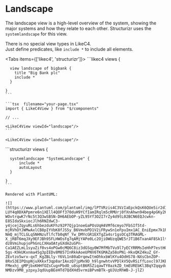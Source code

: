
# Landscape

The landscape view is a high-level overview of the system, showing the major systems and how they relate to each other.
Structurizr uses the `systemlandscape` for this view.

There is no special view types in LikeC4.  
Just define predicates, like `include *` to include all elements.

<Tabs items={['likec4', 'structurizr']}>
  <Tab>
    ```likec4
    views {

      view landscape of bigbank {
        title "Big Bank plc"
        include *
      }

    }
    ```

    ```tsx  filename="your-page.tsx"
    import { LikeC4View } from "$/components"

    // ...

    <LikeC4View viewId="landscape"/>
    ```

    <LikeC4View viewId="landscape"/>
  </Tab>
  <Tab>
    ```structurizr
    views {

      systemlandscape "SystemLandscape" {
          include *
          autoLayout
      }

    }
    ```

    Rendered with PlantUML:

    ![](https://www.plantuml.com/plantuml/img/lPTVRzis4C3VzIaEpckQsK6QUe5ir2dIOS223dEsFYHzeAcJJPWYDHvT9olwtNUa9LlnfCpjiiX0uf2ykz_zfVAMl71-LUY4q0DXAPpmre6n1XEll4QOFf370duH9YCfIamIRqlm5cRMUrj0fXnAhwn94beg4pGKy2K14CxPzNjh_5JzXJ3eyrA6kLXfVuFtVgBLt1HeF4Z-WOvtrqwK7rNc5t3Q3wSBSN-DH6AEbOP-yZL95Yf3O2I7rZy4d9tL02BCN6EQJcwkn-E8SIdaSkxiocJlh6RNZdwC3-y4jcejZqyuRLs6hbezduKFhz92P7Qjp1noeGaPOsUqH4VMf6cmyo7FbSIf5td-mjRVhOYJWMwAxlCB8pIYVbK8fJS5y_B6VmvbPD1V2iFRywSn1eFpuImx1AC_EniEpmx7k1RAvBo61t7yJ-NmQ_mjTCLGLqSNHNzuTlfcTb0qNf_Yw_DMYcGR1EXTgZa4sr1gsOCq3TRAGML-X_jRBT6mqJXy9EFJBh95FLHWOsFg7qAMjYAPe0Lc2OjiOWUzqQWE5rJT1B6TxanAF8Sk1ltnxIQ-dz8VmihupjoPhGnLCXHaOAtyGXdm2uGPn-Ca1AEZLmL1syuZif0vs4oPGw0cMQ6C8iz3dGSqy0W7MfMbTVu9l7yECYRRMsIeHhP7estHGrLnrRNHn9lQtA-5gs-K9kUKxnma45g3pIEDv8M857InRkkAoeUPNV6TKGMAZa58oPNi-HkxQKZ4kuZ_GY-ZEvtzo5wrx-qxT_KgZBLly-Y6VL1n80aDrqewItmOhkxbWlKYu4OdHS78-NXsCbnZOP-8RxS3EIPQspNjuXKkxf3qp8arIAxzQ7jpMx9D_h9lgnwhtvVPDlkV5QvRSiffLoxcl97JKBA5M2AKuY6yBL3axHhrx47hLfXEkoQgX-FMexhj_gMPjbxKHHfOZsCugnPbdO_u8sptB6RSZiqawTY0azkZD_tmEUREbKl3BqYZqqydutR7uG9wgGnJyg8I6__1qQUQa76rC18RaQPjg655hAYNj6lk16blgXQIdz3lG9hra3jRF2DGev5QAAR8BxPrFrO6cXATQhiozBI9q06zRyzksytGOcb2Iu8_LqXn2B8fBkd79pOLFXpVtg36Si7l-NMDzv9M8_yzpxyJqdUupBEeHTd7QdXHd5vrmiBPvmBTk-gUJUzRhWB-J-jlZ)
  </Tab>
</Tabs>

